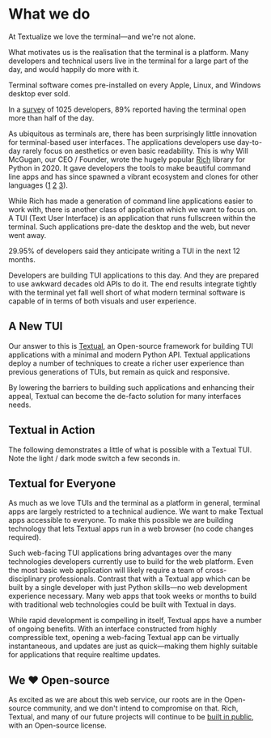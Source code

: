 
<div className="container container--text">

# What we do

At Textualize we love the terminal&mdash;and we're not alone.

What motivates us is the realisation that the terminal is a platform. Many developers and technical users live in the terminal for a large part of the day, and would happily do more with it.

<Callout>

Terminal software comes pre-installed on every Apple, Linux, and Windows desktop ever sold.

In a [survey] of 1025 developers, 89% reported having the terminal open more than half of the day.

</Callout>

As ubiquitous as terminals are, there has been surprisingly little innovation for terminal-based user interfaces. The applications developers use day-to-day rarely focus on aesthetics or even basic readability. This is why Will McGugan, our CEO / Founder, wrote the hugely popular [Rich](https://github.com/Textualize/rich) library for Python in 2020. It gave developers the tools to make beautiful command line apps and has since spawned a vibrant ecosystem and clones for other languages ([1] [2] [3]).

While Rich has made a generation of command line applications easier to work with, there is another class of application which we want to focus on. A TUI (Text User Interface) is an application that runs fullscreen within the terminal. Such applications pre-date the desktop and the web, but never went away.

<Callout>

29.95% of developers said they anticipate writing a TUI in the next 12 months.

</Callout>

Developers are building TUI applications to this day. And they are prepared to use awkward decades old APIs to do it. The end results integrate tightly with the terminal yet fall well short of what modern terminal software is capable of in terms of both visuals and user experience.

## A New TUI

Our answer to this is [Textual](https://github.com/Textualize/textual), an Open-source framework for building TUI applications with a minimal and modern Python API. Textual applications deploy a number of techniques to create a richer user experience than previous generations of TUIs, but remain as quick and responsive.

By lowering the barriers to building such applications and enhancing their appeal, Textual can become the de-facto solution for many interfaces needs.

## Textual in Action

The following demonstrates a little of what is possible with a Textual TUI. Note the light / dark mode switch a few seconds in.

<Terminal videoUrl="/video/textual.mp4" />

## Textual for Everyone

As much as we love TUIs and the terminal as a platform in general, terminal apps are largely restricted to a technical audience. We want to make Textual apps accessible to everyone. To make this possible we are building technology that lets Textual apps run in a web browser (no code changes required).

Such web-facing TUI applications bring advantages over the many technologies developers currently use to build for the web platform. Even the most basic web application will likely require a team of cross-disciplinary professionals. Contrast that with a Textual app which can be built by a single developer with just Python skills&mdash;no web development experience necessary. Many web apps that took weeks or months to build with traditional web technologies could be built with Textual in days.

While rapid development is compelling in itself, Textual apps have a number of ongoing benefits. With an interface constructed from highly compressible text, opening a web-facing Textual app can be virtually instantaneous, and updates are just as quick&mdash;making them highly suitable for applications that require realtime updates.

## We ♥ Open-source

As excited as we are about this web service, our roots are in the Open-source community, and we don't intend to compromise on that. Rich, Textual, and many of our future projects will continue to be [built in public](https://github.com/textualize), with an Open-source license.

[1]: https://github.com/spectreconsole/spectre.console
[2]: https://github.com/FedeClaudi/Term.jl
[3]: https://awilum.github.io/thermage/
[survey]: https://github.com/Textualize/terminal-survey

</div>
